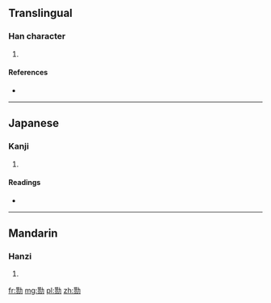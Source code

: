 {{also|勩}}
==Translingual==

===Han character===
{{Han char|rn=19|rad=力|as=09|sn=11|four=|canj=心人大尸 (POKS)|ids=⿰⿱[[世]][[贝]][[力]]}}

# {{defn|Han|sort=力09}}

====References====
* {{Han ref|kx=0148.241|hdz=10374.020|uh=52DA|ud=21210}}

----

==Japanese==

===Kanji===
{{ja-kanji|grade=|rs=力09}}

# {{defn|lang=ja|sort=力09}}

====Readings====
* {{ja-readings|on=[[えい]] (ei), [[い]] (i), [[し]] (shi)|kun=[[いたつき]] (itatsuki), [[つかれ]] (tsukare), [[つかれる]] (tsukareru)}}

----

==Mandarin==

===Hanzi===
{{cmn-hanzi|tra=勩|pin=[[yì]] ([[yi4]])|wg=i<sup>4</sup>}}

# {{defn|lang=cmn|sort=力09}}

[[fr:勚]]
[[mg:勚]]
[[pl:勚]]
[[zh:勚]]